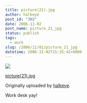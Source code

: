 ```yaml
---
title: picture(21).jpg
author: halkeye
post_id: "302"
date: 2006-11-02
post_name: picture_21_jpg
status: publish
tags:
  - work
slug: /2006/11/01/picture_21_jpg
datetime: 2006-11-02T15:35:42+0800
---
```


![](https://static.flickr.com/105/287204397_fe2098cbea_m.jpg)
   

 
 [picture(21).jpg](https://www.flickr.com/photos/halkeye/287204397/)
   

 Originally uploaded by [halkeye](https://www.flickr.com/people/halkeye/).
 



Work desk yay!
